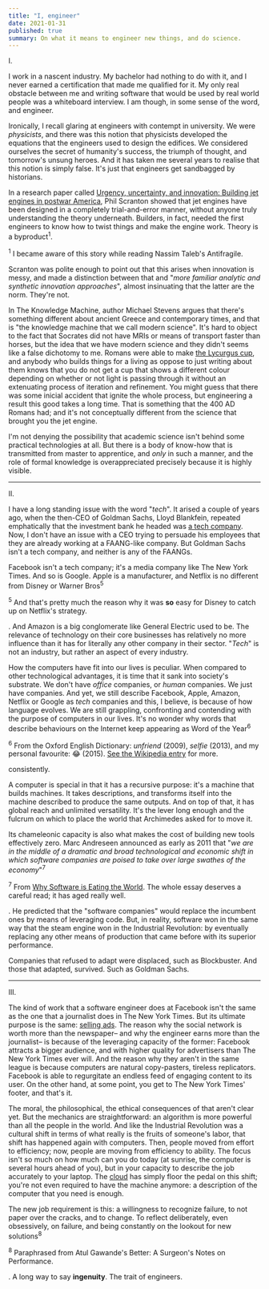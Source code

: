 ```yaml
---
title: "I, engineer"
date: 2021-01-31
published: true
summary: On what it means to engineer new things, and do science.
---
```


I.

I work in a nascent industry. My bachelor had nothing to do with it, and I never earned a certification that made me qualified for it.
My only real obstacle between me and writing software that would be used by real world people was a whiteboard interview.
I am though, in some sense of the word, and engineer.

Ironically, I recall glaring at engineers with contempt in university. We were _physicists_, and there was this notion that physicists
developed the equations that the engineers used to design the edifices. We considered ourselves the secret of humanity's success,
the triumph of thought, and tomorrow's unsung heroes. And it has taken me several years to realise that this notion is simply false.
It's just that engineers get sandbagged by historians.

In a research paper called [Urgency, uncertainty, and innovation: Building jet engines in postwar America](https://sci-hub.st/10.1177/1744935906064096),
Phil Scranton showed that jet engines have been designed in a completely trial-and-error manner, without anyone truly understanding the theory underneath.
Builders, in fact, needed the first engineers to know how to twist things and make the engine work. Theory is a byproduct<sup>1</sup>.<p class="sidenote"><sup>1</sup> I became aware of this story while reading Nassim Taleb's <book>Antifragile</book>.</p>
Scranton was polite enough to point out that this arises when innovation is messy, and made a distinction between that and
"_more familiar analytic and synthetic innovation approaches_", almost insinuating that the latter are the norm. They're not.

In <book>The Knowledge Machine</book>, author Michael Stevens argues that there's something different about ancient Greece and contemporary times,
and that is "the knowledge machine that we call modern science". It's hard to object to the fact that Socrates did not have MRIs
or means of transport faster than horses, but the idea that we have modern science and they didn't seems like a false dichotomy to me.
Romans were able to make [the Lycurgus cup](https://en.wikipedia.org/wiki/Lycurgus_Cup), and anybody who builds things for a living as oppose
to just writing about them knows that you do not get a cup that shows a different colour depending on whether or not
light is passing through it without an extenuating process of iteration and refinement. You might guess that there
was some inicial accident that ignite the whole process, but engineering a result this good takes a long time. That is something
that the 400 AD Romans had; and it's not conceptually different from the science that brought you the jet engine.

I'm not denying the possibility that academic science isn't behind some practical technologies at all. But there is a body
of know-how that is transmitted from master to apprentice, and _only_ in such a manner, and the role of formal knowledge
is overappreciated precisely because it is highly visible.

---

II.

I have a long standing issue with the word "_tech_". It arised a couple of years ago, when the then-CEO of Goldman Sachs,
Lloyd Blankfein, repeated emphatically that the investment bank he headed was [a tech company](https://www.businessinsider.com/goldman-sachs-has-more-engineers-than-facebook-2015-4).
Now, I don't have an issue with a CEO trying to persuade his employees that they are already working
at a FAANG-like company. But Goldman Sachs isn't a tech company, and neither is any of the FAANGs.

Facebook isn't a tech company; it's a media company like The New York Times. And so is Google. Apple is a manufacturer,
and Netflix is no different from Disney or Warner Bros<sup>5</sup><p class="sidenote"><sup>5</sup> And that's pretty much the reason why it was <strong>so</strong> easy for Disney to catch up on Netflix's strategy.</p>.
And Amazon is a big conglomerate like General Electric used to be. The relevance of technology on their core businesses
has relatively no more influence than it has for literally any other company in their sector. "_Tech_" is not an industry,
but rather an aspect of every industry.

How the computers have fit into our lives is peculiar. When compared to other technological advantages, it is time that it
sank into society's substrate. We don't have _office_ companies, or _human_ companies. We just have companies. And yet,
we still describe Facebook, Apple, Amazon, Netflix or Google as _tech_ companies and this, I believe, is because of how language evolves.
We are still grappling, confronting and contending with the purpose of computers in our lives. It's no wonder
why words that describe behaviours on the Internet keep appearing as Word of the Year<sup>6</sup><p class="sidenote"><sup>6</sup> From the Oxford English Dictionary: _unfriend_ (2009), _selfie_ (2013), and my personal favourite: 😂 (2015). [See the Wikipedia entry](https://en.wikipedia.org/wiki/Word_of_the_year#Oxford) for more.</p>
consistently.

A computer is special in that it has a recursive purpose: it's a machine that builds machines. It takes descriptions, and transforms
itself into the machine described to produce the same outputs. And on top of that, it has global reach and unlimited versatility.
It's the lever long enough and the fulcrum on which to place the world that Archimedes asked for to move it.

Its chameleonic capacity is also what makes the cost of building new tools effectively zero. Marc Andreseen announced
as early as 2011 that "_we are in the middle of a dramatic and broad technological and economic shift in which software
companies are poised to take over large swathes of the economy_"<sup>7</sup><p class="sidenote"><sup>7</sup> From [Why Software is Eating the World](https://a16z.com/2011/08/20/why-software-is-eating-the-world/). The whole essay deserves a careful read; it has aged really well.</p>.
He predicted that the "software companies" would replace the incumbent ones by means of leveraging code. But, in reality,
software won in the same way that the steam engine won in the Industrial Revolution: by eventually replacing any other means
of production that came before with its superior performance.

Companies that refused to adapt were displaced, such as Blockbuster. And those that adapted, survived. Such as Goldman Sachs.

---

III.

The kind of work that a software engineer does at Facebook isn't the same as the one that a journalist does in The New York Times.
But its ultimate purpose is the same: [selling ads](https://www.youtube.com/watch?v=n2H8wx1aBiQ). The reason why the social network
is worth more than the newspaper&ndash; and why the engineer earns more than the journalist&ndash; is because of the leveraging
capacity of the former: Facebook attracts a bigger audience, and with higher quality for advertisers than The New York Times
ever will. And the reason why they aren't in the same league is because computers are natural copy-pasters, tireless replicators.
Facebook is able to regurgitate an endless feed of engaging content to its user. On the other hand, at some point, you get to The New York Times'
footer, and that's it.

The moral, the philosophical, the ethical consequences of that aren't clear yet. But the mechanics are straightforward:
an algorithm is more powerful than all the people in the world. And like the Industrial Revolution was a cultural shift
in terms of what really is the fruits of someone's labor, that shift has happened again with computers. Then, people moved
from effort to efficiency; now, people are moving from efficiency to ability. The focus isn't so much on how much can you
do today (at sunrise, the computer is several hours ahead of you), but in your capacity to describe the job accurately to your laptop.
The [cloud](https://en.wikipedia.org/wiki/Cloud_computing) has simply floor the pedal on this shift; you're not even required
to have the machine anymore: a description of the computer that you need is enough.

The new job requirement is this: a willingness to recognize failure, to not paper over the cracks, and to change. To reflect
deliberately, even obsessively, on failure, and being constantly on the lookout for new solutions<sup>8</sup><p class="sidenote"><sup>8</sup> Paraphrased from Atul Gawande's <book>Better: A Surgeon's Notes on Performance</book>.</p>.
A long way to say **ingenuity**. The trait of engineers.
